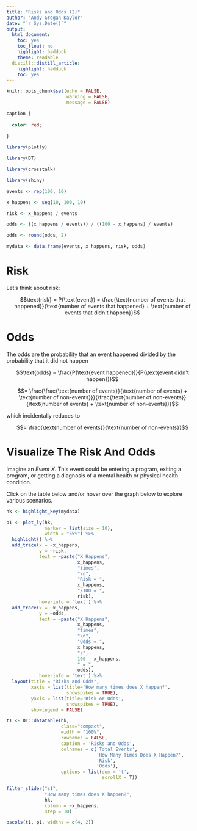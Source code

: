 ```yaml
---
title: "Risks and Odds (2)"
author: "Andy Grogan-Kaylor"
date: "`r Sys.Date()`"
output:
  html_document: 
    toc: yes
    toc_float: no
    highlight: haddock
    theme: readable
  distill::distill_article:
    highlight: haddock
    toc: yes
---
```


```r

knitr::opts_chunk$set(echo = FALSE,
                      warning = FALSE,
                      message = FALSE)

```

```css

caption {
  
  color: red;
  
}
```

```r

library(plotly)

library(DT)

library(crosstalk)

library(shiny)

```


```r

events <- rep(100, 10)

x_happens <- seq(10, 100, 10)

risk <- x_happens / events

odds <- ((x_happens / events)) / ((100 - x_happens) / events)

odds <- round(odds, 2)

mydata <- data.frame(events, x_happens, risk, odds)

```

# Risk

Let's think about risk: 

$$\text{risk} = P(\text{event}) = \frac{\text{number of events that happened}}{\text{number of events that happened} + \text{number of events that didn't happen}}$$

# Odds

The odds are the probability that an event happened divided by the probability that it did not happen

$$\text{odds} = \frac{P(\text{event happened})}{P(\text{event didn't happen})}$$

$$= \frac{\frac{\text{number of events}}{\text{number of events} + \text{number of non-events}}}{\frac{\text{number of non-events}}{\text{number of events} + \text{number of non-events}}}$$

which incidentally reduces to

$$= \frac{\text{number of events}}{\text{number of non-events}}$$

# Visualize The Risk And Odds

Imagine an *Event X*. This event could be entering a program, exiting a program, or getting a diagnosis of a mental health or physical health condition. 

Click on the table below and/or hover over the graph below to explore various scenarios.

```r

hk <- highlight_key(mydata)

p1 <- plot_ly(hk,
              marker = list(size = 10),
              width = "55%") %>% 
  highlight() %>%
  add_trace(x = ~x_happens, 
            y = ~risk,
            text = ~paste("X Happens", 
                          x_happens, 
                          "times",
                          "\n",
                          "Risk = ", 
                          x_happens, 
                          "/100 = ", 
                          risk),
            hoverinfo = 'text') %>%
  add_trace(x = ~x_happens, 
            y = ~odds, 
            text = ~paste("X Happens", 
                          x_happens, 
                          "times",
                          "\n",
                          "Odds = ", 
                          x_happens, 
                          "/", 
                          100 - x_happens, 
                          " = ", 
                          odds),
            hoverinfo = 'text') %>%
  layout(title = "Risks and Odds",
         xaxis = list(title='How many times does X happen?',
                      showspikes = TRUE),
         yaxis = list(title='Risk or Odds',
                      showspikes = TRUE),
         showlegend = FALSE) 

t1 <- DT::datatable(hk, 
                    class="compact",
                    width = "100%",
                    rownames = FALSE,
                    caption = 'Risks and Odds',
                    colnames = c('Total Events', 
                                 'How Many Times Does X Happen?', 
                                 'Risk', 
                                 'Odds'),
                    options = list(dom = 't', 
                                   scrollX = T))

filter_slider("s1", 
              "How many times does X happen?", 
              hk, 
              column = ~x_happens,
              step = 10)

bscols(t1, p1, widths = c(4, 2))


```


